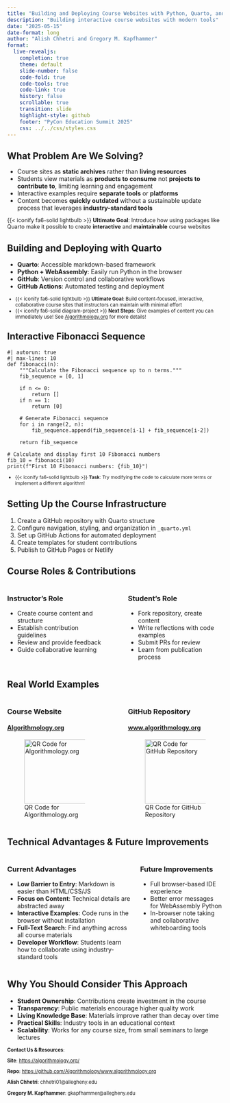 ```yaml
---
title: "Building and Deploying Course Websites with Python, Quarto, and Mkdocs"
description: "Building interactive course websites with modern tools"
date: "2025-05-15"
date-format: long
author: "Alish Chhetri and Gregory M. Kapfhammer"
format:
  live-revealjs:
    completion: true
    theme: default
    slide-number: false
    code-fold: true
    code-tools: true
    code-link: true
    history: false
    scrollable: true
    transition: slide
    highlight-style: github
    footer: "PyCon Education Summit 2025"
    css: ../../css/styles.css
---
```


## What Problem Are We Solving?

::: {.incremental style="margin-top: -0.15em;"}

- Course sites as **static archives** rather than **living resources**
- Students view materials as **products to consume** not **projects to contribute to**, limiting learning and engagement
- Interactive examples require **separate tools** or **platforms** 
- Content becomes **quickly outdated** without a sustainable update process that leverages **industry-standard tools**

:::

::: {.fragment .fade .boxed-content style="margin-top: -0.05em; font-size: 0.9em;"}

{{< iconify fa6-solid lightbulb >}} **Ultimate Goal**: Introduce how using
packages like Quarto make it possible to create **interactive** and
**maintainable** course websites

:::

## Building and Deploying with Quarto

::: fragment

- **Quarto**: Accessible markdown-based framework
- **Python + WebAssembly**: Easily run Python in the browser
- **GitHub**: Version control and collaborative workflows
- **GitHub Actions**: Automated testing and deployment

:::

::: {.fragment .fade .tight-boxed-content style="margin-top: -0.05em; margin-bottom: -0.25em; font-size: 0.8em;"}

- {{< iconify fa6-solid lightbulb >}} **Ultimate Goal**: Build content-focused, interactive, collaborative course sites that instructors can maintain with minimal effort
- {{< iconify fa6-solid diagram-project >}} **Next Steps**: Give examples of content you can immediately use! See [Algorithmology.org](https://algorithmology.org/) for more details!

:::

## Interactive Fibonacci Sequence

```pyodide
#| autorun: true
#| max-lines: 10
def fibonacci(n):
    """Calculate the Fibonacci sequence up to n terms."""
    fib_sequence = [0, 1]
    
    if n <= 0:
        return []
    if n == 1:
        return [0]
    
    # Generate Fibonacci sequence
    for i in range(2, n):
        fib_sequence.append(fib_sequence[i-1] + fib_sequence[i-2])
        
    return fib_sequence

# Calculate and display first 10 Fibonacci numbers
fib_10 = fibonacci(10)
print(f"First 10 Fibonacci numbers: {fib_10}")

```

::: {.fragment style="margin-top: -0.25em; font-size: 0.775em;"}

- {{< iconify fa6-solid lightbulb >}} **Task**: Try modifying the code to calculate more terms or implement a different algorithm!

:::

## Setting Up the Course Infrastructure

::: incremental

1. Create a GitHub repository with Quarto structure
2. Configure navigation, styling, and organization in `_quarto.yml`
3. Set up GitHub Actions for automated deployment
4. Create templates for student contributions
5. Publish to GitHub Pages or Netlify

:::

## Course Roles & Contributions

::: {.columns}
::: {.column width="48%"}
### Instructor's Role 

::: {.fragment .fade-right}
- Create course content and structure
- Establish contribution guidelines
- Review and provide feedback
- Guide collaborative learning
:::
:::

::: {.column width="4%"}
:::

::: {.column width="48%"}
### Student's Role

::: {.fragment .fade-left}
- Fork repository, create content
- Write reflections with code examples
- Submit PRs for review
- Learn from publication process
:::
:::
:::

## Real World Examples

::: {.columns}
::: {.column width="48%"}
### Course Website

::: {.fragment .fade-right}
#### [Algorithmology.org](https://algorithmology.org/)

![QR Code for Algorithmology.org](algorithmology_website.png){width=150 fig-align="center"}
:::
:::

::: {.column width="4%"}
:::

::: {.column width="48%"}
### GitHub Repository

::: {.fragment .fade-left}
#### [www.algorithmology.org](https://github.com/Algorithmology/www.algorithmology.org)

![QR Code for GitHub Repository](algorithmology_repo.png){width=150 fig-align="center"}
:::
:::
:::

## Technical Advantages & Future Improvements

::: {.columns}
::: {.column width="60%"}
### Current Advantages

::: {.fragment .fade-right}
- **Low Barrier to Entry**: Markdown is easier than HTML/CSS/JS
- **Focus on Content**: Technical details are abstracted away
- **Interactive Examples**: Code runs in the browser without installation
- **Full-Text Search**: Find anything across all course materials
- **Developer Workflow**: Students learn how to collaborate using industry-standard tools
:::
:::

::: {.column width="40%"}
### Future Improvements

::: {.fragment .fade-left}
- Full browser-based IDE experience
- Better error messages for WebAssembly Python
- In-browser note taking and collaborative whiteboarding tools
:::
:::
:::

## Why You Should Consider This Approach

::: incremental

- **Student Ownership**: Contributions create investment in the course
- **Transparency**: Public materials encourage higher quality work
- **Living Knowledge Base**: Materials improve rather than decay over time
- **Practical Skills**: Industry tools in an educational context
- **Scalability**: Works for any course size, from small seminars to large lectures

:::

::: {.fragment .fade .boxed-content style="margin-top: 1em; font-size: 0.8em;"}

**Contact Us & Resources**:  

**Site**: [https://algorithmology.org/](https://algorithmology.org/)

**Repo**: [https://github.com/Algorithmology/www.algorithmology.org](https://github.com/Algorithmology/www.algorithmology.org)  

**Alish Chhetri**: chhetri01@allegheny.edu

**Gregory M. Kapfhammer**: gkapfhammer@allegheny.edu

:::
